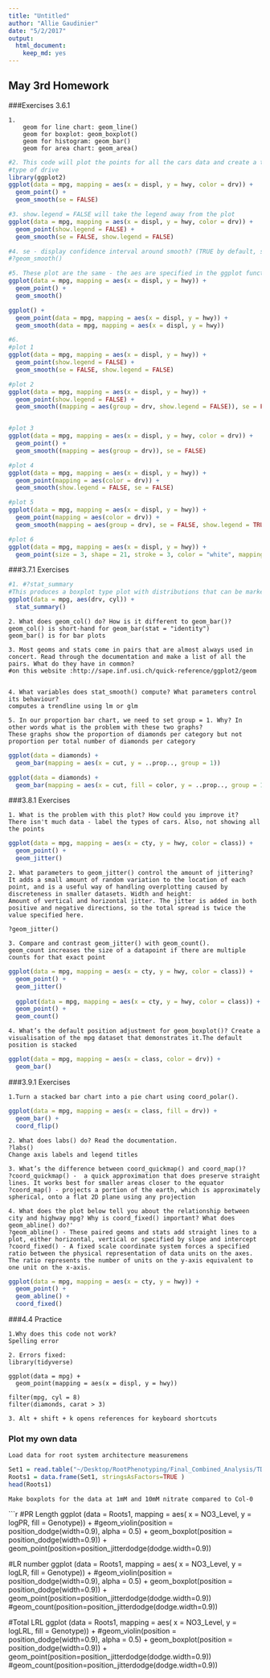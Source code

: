 ```yaml
---
title: "Untitled"
author: "Allie Gaudinier"
date: "5/2/2017"
output: 
  html_document: 
    keep_md: yes
---
```


## May 3rd Homework

###Exercises 3.6.1

```
1.  
    geom for line chart: geom_line()
    geom for boxplot: geom_boxplot()
    geom for histogram: geom_bar()
    geom for area chart: geom_area()
```
```r
#2. This code will plot the points for all the cars data and create a trend line for each 
#type of drive
library(ggplot2)
ggplot(data = mpg, mapping = aes(x = displ, y = hwy, color = drv)) + 
  geom_point() + 
  geom_smooth(se = FALSE)

#3. show.legend = FALSE will take the legend away from the plot
ggplot(data = mpg, mapping = aes(x = displ, y = hwy, color = drv)) + 
  geom_point(show.legend = FALSE) + 
  geom_smooth(se = FALSE, show.legend = FALSE)

#4. se - display confidence interval around smooth? (TRUE by default, see level to control
#?geom_smooth()

#5. These plot are the same - the aes are specified in the ggplot function or the geom functions
ggplot(data = mpg, mapping = aes(x = displ, y = hwy)) + 
  geom_point() + 
  geom_smooth()

ggplot() + 
  geom_point(data = mpg, mapping = aes(x = displ, y = hwy)) + 
  geom_smooth(data = mpg, mapping = aes(x = displ, y = hwy))

#6. 
#plot 1
ggplot(data = mpg, mapping = aes(x = displ, y = hwy)) + 
  geom_point(show.legend = FALSE) + 
  geom_smooth(se = FALSE, show.legend = FALSE)

#plot 2
ggplot(data = mpg, mapping = aes(x = displ, y = hwy)) + 
  geom_point(show.legend = FALSE) + 
  geom_smooth((mapping = aes(group = drv, show.legend = FALSE)), se = FALSE)


#plot 3
ggplot(data = mpg, mapping = aes(x = displ, y = hwy, color = drv)) + 
  geom_point() + 
  geom_smooth((mapping = aes(group = drv)), se = FALSE)

#plot 4
ggplot(data = mpg, mapping = aes(x = displ, y = hwy)) + 
  geom_point(mapping = aes(color = drv)) + 
  geom_smooth(show.legend = FALSE, se = FALSE)

#plot 5
ggplot(data = mpg, mapping = aes(x = displ, y = hwy)) + 
  geom_point(mapping = aes(color = drv)) + 
  geom_smooth(mapping = aes(group = drv), se = FALSE, show.legend = TRUE)

#plot 6
ggplot(data = mpg, mapping = aes(x = displ, y = hwy)) +
  geom_point(size = 3, shape = 21, stroke = 3, color = "white", mapping = aes(fill = drv))
```

###3.7.1 Exercises

```r
#1. #?stat_summary
#This produces a boxplot type plot with distributions that can be marked
ggplot(data = mpg, aes(drv, cyl)) + 
  stat_summary()
```
```
2. What does geom_col() do? How is it different to geom_bar()?
geom_col() is short-hand for geom_bar(stat = "identity")
geom_bar() is for bar plots

3. Most geoms and stats come in pairs that are almost always used in concert. Read through the documentation and make a list of all the pairs. What do they have in common?
#on this website :http://sape.inf.usi.ch/quick-reference/ggplot2/geom


4. What variables does stat_smooth() compute? What parameters control its behaviour?
computes a trendline using lm or glm

5. In our proportion bar chart, we need to set group = 1. Why? In other words what is the problem with these two graphs?
These graphs show the proportion of diamonds per category but not proportion per total number of diamonds per category
```
```r
ggplot(data = diamonds) + 
  geom_bar(mapping = aes(x = cut, y = ..prop.., group = 1))

ggplot(data = diamonds) + 
  geom_bar(mapping = aes(x = cut, fill = color, y = ..prop.., group = 1))
```

###3.8.1 Exercises
```
1. What is the problem with this plot? How could you improve it?
There isn't much data - label the types of cars. Also, not showing all the points
```
```r
ggplot(data = mpg, mapping = aes(x = cty, y = hwy, color = class)) + 
  geom_point() +
  geom_jitter()
```

```
2. What parameters to geom_jitter() control the amount of jittering?
It adds a small amount of random variation to the location of each point, and is a useful way of handling overplotting caused by discreteness in smaller datasets. Width and height: 
Amount of vertical and horizontal jitter. The jitter is added in both positive and negative directions, so the total spread is twice the value specified here.

?geom_jitter()

3. Compare and contrast geom_jitter() with geom_count().
geom_count increases the size of a datapoint if there are multiple counts for that exact point
```
```r
ggplot(data = mpg, mapping = aes(x = cty, y = hwy, color = class)) + 
  geom_point() +
  geom_jitter()
  
  ggplot(data = mpg, mapping = aes(x = cty, y = hwy, color = class)) + 
  geom_point() +
  geom_count()
```

```
4. What’s the default position adjustment for geom_boxplot()? Create a visualisation of the mpg dataset that demonstrates it.The default position is stacked
```
```r
ggplot(data = mpg, mapping = aes(x = class, color = drv)) + 
  geom_bar()
```

###3.9.1 Exercises
```
1.Turn a stacked bar chart into a pie chart using coord_polar().
```
```r
ggplot(data = mpg, mapping = aes(x = class, fill = drv)) + 
  geom_bar() +
  coord_flip()
```

```
2. What does labs() do? Read the documentation. 
?labs()
Change axis labels and legend titles

3. What’s the difference between coord_quickmap() and coord_map()?
?coord_quickmap() -  a quick approximation that does preserve straight lines. It works best for smaller areas closer to the equator
?coord_map() - projects a portion of the earth, which is approximately spherical, onto a flat 2D plane using any projection

4. What does the plot below tell you about the relationship between city and highway mpg? Why is coord_fixed() important? What does geom_abline() do?'
?geom_abline() - These paired geoms and stats add straight lines to a plot, either horizontal, vertical or specified by slope and intercept
?coord_fixed() - A fixed scale coordinate system forces a specified ratio between the physical representation of data units on the axes. The ratio represents the number of units on the y-axis equivalent to one unit on the x-axis.
```
```r
ggplot(data = mpg, mapping = aes(x = cty, y = hwy)) +
  geom_point() + 
  geom_abline() +
  coord_fixed()
```

###4.4 Practice
```
1.Why does this code not work?
Spelling error

2. Errors fixed:
library(tidyverse)

ggplot(data = mpg) + 
  geom_point(mapping = aes(x = displ, y = hwy))

filter(mpg, cyl = 8)
filter(diamonds, carat > 3)

3. Alt + shift + k opens references for keyboard shortcuts
```

### Plot my own data

```
Load data for root system architecture measuremens
```
```r
Set1 = read.table("~/Desktop/RootPhenotyping/Final_Combined_Analysis/TDNA_40a.txt", header=T)
Roots1 = data.frame(Set1, stringsAsFactors=TRUE )
head(Roots1)
```

```
Make boxplots for the data at 1mM and 10mM nitrate compared to Col-0
```
```r
#PR Length
ggplot (data = Roots1, mapping = aes( x = NO3_Level, y = logPR, fill = Genotype)) +
  #geom_violin(position = position_dodge(width=0.9), alpha = 0.5) +
  geom_boxplot(position = position_dodge(width=0.9)) +
  geom_point(position=position_jitterdodge(dodge.width=0.9))

#LR number
  ggplot (data = Roots1, mapping = aes( x = NO3_Level, y = logLR, fill = Genotype)) +
  #geom_violin(position = position_dodge(width=0.9), alpha = 0.5) +
  geom_boxplot(position = position_dodge(width=0.9)) +
  geom_point(position=position_jitterdodge(dodge.width=0.9))
  #geom_count(position=position_jitterdodge(dodge.width=0.9))
  
  #Total LRL
  ggplot (data = Roots1, mapping = aes( x = NO3_Level, y = logLRL, fill = Genotype)) +
  #geom_violin(position = position_dodge(width=0.9), alpha = 0.5) +
  geom_boxplot(position = position_dodge(width=0.9)) +
  geom_point(position=position_jitterdodge(dodge.width=0.9))
  #geom_count(position=position_jitterdodge(dodge.width=0.9))